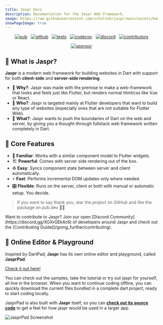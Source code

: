 ```yaml
---
title: Jaspr Docs
description: Documentation for the Jaspr Web Framework.
image: https://raw.githubusercontent.com/schultek/jaspr/main/assets/banner.png
showPageImage: true
---
```


<p align="center" class="flex justify-center not-prose"><a href="https://pub.dev/packages/jaspr"><img src="https://img.shields.io/pub/v/jaspr?label=pub.dev&logo=dart" alt="pub" /></a> &nbsp; <a href="https://github.com/schultek/jaspr"><img src="https://img.shields.io/github/stars/schultek/jaspr?logo=github" alt="github" /></a> &nbsp; <a href="https://github.com/schultek/jaspr/actions/workflows/test.yml"><img src="https://img.shields.io/github/actions/workflow/status/schultek/jaspr/test.yml?branch=main&label=tests&labelColor=333940&logo=github" alt="tests" /></a> &nbsp; <a href="https://app.codecov.io/gh/schultek/jaspr"><img src="https://img.shields.io/codecov/c/github/schultek/jaspr?logo=codecov&logoColor=fff&labelColor=333940" alt="codecov" /></a> &nbsp; <a href="https://discord.gg/XGXrGEk4c6"><img src="https://img.shields.io/discord/993167615587520602?logo=discord" alt="discord" /></a> &nbsp; <a href="https://github.com/schultek/jaspr"><img src="https://img.shields.io/github/contributors/schultek/jaspr?logo=github" alt="contributors" /></a> </p>

<p align="center" class="flex justify-center not-prose">
  <a href="https://github.com/sponsors/schultek"><img src="https://img.shields.io/badge/sponsor-30363D?style=for-the-badge&logo=GitHub-Sponsors&logoColor=#white" alt="sponsor" /></a>
</p>

## 🐶 What is **Jaspr**?

**Jaspr** is a modern web framework for building websites in Dart with support for both **client-side** and **server-side rendering**.

- 🔮 **Why?**: Jaspr was made with the premise to make a web-framework that looks and feels just like Flutter, but
  renders normal html/css like Vue or React.
- 👥 **Who?**: Jaspr is targeted mainly at Flutter developers that want to build any type of websites
  (especially ones that are not suitable for Flutter Web).
- 🚀 **What?**: Jaspr wants to push the boundaries of Dart on the web and server, by giving you a thought-through fullstack
  web framework written completely in Dart.

## 🍭 Core Features

- 💙 **Familiar**: Works with a similar component model to Flutter widgets.
- 🏗 **Powerful**: Comes with server side rendering out of the box.
- ♻️ **Easy**: Syncs component state between server and client automatically.
- ⚡️ **Fast**: Performs incremental DOM updates only where needed.
- 🎛 **Flexible**: Runs on the server, client or both with manual or automatic setup. You decide.

> If you want to say thank you, star the project on GitHub and like the package on pub.dev 🙌💙

<Info>
Want to contribute to Jaspr? Join our open [Discord Community](https://discord.gg/XGXrGEk4c6) 
of developers around Jaspr and check out the [Contributing Guide](/going_further/contributing).
</Info>

## 🎡 Online Editor & Playground

Inspired by DartPad, **Jaspr** has its own online editor and playground, called **JasprPad**.

[Check it out here!](https://playground.jaspr.site)

You can check out the samples, take the tutorial or try out jaspr for yourself, all live in the browser.
When you want to continue coding offline, you can quickly download the current files bundled in a complete dart project, ready to start coding locally.

JasprPad is also built with **Jaspr** itself, so you can [**check out its source code**](https://github.com/schultek/jaspr/tree/main/apps/jaspr_pad) to get a feel for how jaspr would be used in a larger app.

![JasprPad Screenshot](https://user-images.githubusercontent.com/13920539/170837732-9e09d5f3-e79e-4ddd-b118-72e49456a7cd.png)
